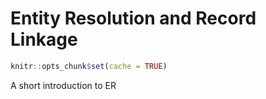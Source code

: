 # Entity Resolution and Record Linkage

```r
knitr::opts_chunk$set(cache = TRUE)
```

A short introduction to ER